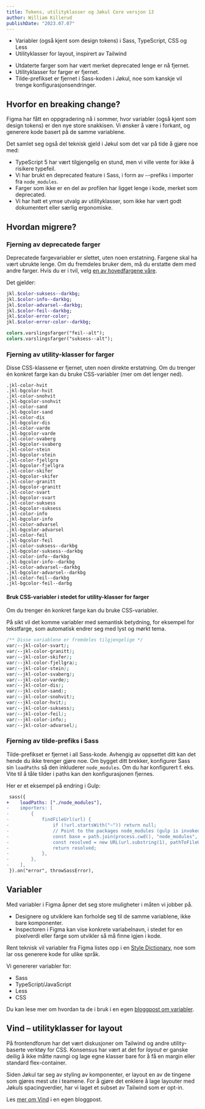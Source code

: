 ```yaml
---
title: Tokens, utilityklasser og Jøkul Core versjon 13
author: William Killerud
publishDate: "2023.07.07"
---
```


<div className="jkl-portal-paragraph">
    <SuccessMessageBox role="none presentation" fullWidth title="Nye features">
        <ul className="jkl-list">
            <li className="jkl-list__item">Variabler (også kjent som design tokens) i Sass, TypeScript, CSS og Less</li>
            <li className="jkl-list__item">Utilityklasser for layout, inspirert av Tailwind</li>
        </ul>
    </SuccessMessageBox>
</div>
<div className="jkl-portal-paragraph">
    <WarningMessageBox role="none presentation" fullWidth title="Breaking changes">
        <ul className="jkl-list">
            <li className="jkl-list__item">Utdaterte farger som har vært merket deprecated lenge er nå fjernet.</li>
            <li className="jkl-list__item">Utilityklasser for farger er fjernet.</li>
            <li className="jkl-list__item">
                Tilde-prefikset er fjernet i Sass-koden i Jøkul, noe som kanskje vil trenge konfigurasjonsendringer.
            </li>
        </ul>
    </WarningMessageBox>
</div>

## Hvorfor en breaking change?

Figma har fått en oppgradering nå i sommer, hvor variabler (også kjent som design tokens) er den nye store snakkisen. Vi ønsker å være i forkant, og generere kode basert på de samme variablene.

Det samlet seg også del teknisk gjeld i Jøkul som det var på tide å gjøre noe med:

-   TypeScript 5 har vært tilgjengelig en stund, men vi ville vente for ikke å risikere typefeil.
-   Vi har brukt en deprecated feature i Sass, i form av `~`-prefiks i importer fra `node_modules`.
-   Farger som ikke er en del av profilen har ligget lenge i kode, merket som deprecated.
-   Vi har hatt et ymse utvalg av utilityklasser, som ikke har vært godt dokumentert eller særlig ergonomiske.

## Hvordan migrere?

### Fjerning av deprecatede farger

Deprecatede fargevariabler er slettet, uten noen erstatning. Fargene skal ha vært ubrukte lenge. Om du fremdeles bruker dem, må du erstatte dem med andre farger. Hvis du er i tvil, velg [en av hovedfargene våre](https://jokul.fremtind.no/profil/farger/).

Det gjelder:

```scss
jkl.$color-suksess--darkbg;
jkl.$color-info--darkbg;
jkl.$color-advarsel--darkbg;
jkl.$color-feil--darkbg;
jkl.$color-error-color;
jkl.$color-error-color--darkbg;

colors.varslingsfarger("feil--alt");
colors.varslingsfarger("suksess--alt");
```

### Fjerning av utility-klasser for farger

Disse CSS-klassene er fjernet, uten noen direkte erstatning. Om du trenger én konkret farge kan du bruke CSS-variabler (mer om det lenger ned).

```
.jkl-color-hvit
.jkl-bgcolor-hvit
.jkl-color-snohvit
.jkl-bgcolor-snohvit
.jkl-color-sand
.jkl-bgcolor-sand
.jkl-color-dis
.jkl-bgcolor-dis
.jkl-color-varde
.jkl-bgcolor-varde
.jkl-color-svaberg
.jkl-bgcolor-svaberg
.jkl-color-stein
.jkl-bgcolor-stein
.jkl-color-fjellgra
.jkl-bgcolor-fjellgra
.jkl-color-skifer
.jkl-bgcolor-skifer
.jkl-color-granitt
.jkl-bgcolor-granitt
.jkl-color-svart
.jkl-bgcolor-svart
.jkl-color-suksess
.jkl-bgcolor-suksess
.jkl-color-info
.jkl-bgcolor-info
.jkl-color-advarsel
.jkl-bgcolor-advarsel
.jkl-color-feil
.jkl-bgcolor-feil
.jkl-color-suksess--darkbg
.jkl-bgcolor-suksess--darkbg
.jkl-color-info--darkbg
.jkl-bgcolor-info--darkbg
.jkl-color-advarsel--darkbg
.jkl-bgcolor-advarsel--darkbg
.jkl-color-feil--darkbg
.jkl-bgcolor-feil--darbg
```

#### Bruk CSS-variabler i stedet for utility-klasser for farger

Om du trenger én konkret farge kan du bruke CSS-variabler.

På sikt vil det komme variabler med semantisk betydning, for eksempel for tekstfarge, som automatisk endrer seg med lyst og mørkt tema.

```css
/** Disse variablene er fremdeles tilgjengelige */
var(--jkl-color-svart);
var(--jkl-color-granitt);
var(--jkl-color-skifer);
var(--jkl-color-fjellgra);
var(--jkl-color-stein);
var(--jkl-color-svaberg);
var(--jkl-color-varde);
var(--jkl-color-dis);
var(--jkl-color-sand);
var(--jkl-color-snohvit);
var(--jkl-color-hvit);
var(--jkl-color-suksess);
var(--jkl-color-feil);
var(--jkl-color-info);
var(--jkl-color-advarsel);
```

### Fjerning av tilde-prefiks i Sass

Tilde-prefikset er fjernet i all Sass-kode. Avhengig av oppsettet ditt kan det hende du
ikke trenger gjøre noe. Om bygget ditt brekker, konfigurer Sass sin `loadPaths` så den
inkluderer `node_modules`. Om du har konfigurert f. eks. Vite til å tåle tilder i paths kan den konfigurasjonen fjernes.

Her er et eksempel på endring i Gulp:

```diff
 sass({
+    loadPaths: ["./node_modules"],
-    importers: [
-        {
-            findFileUrl(url) {
-                if (!url.startsWith("~")) return null;
-                // Point to the packages node_modules (gulp is invoked in each individual package)
-                const base = path.join(process.cwd(), "node_modules", "/"); // base must end in /, -otherwise node_modules/ is discarded from the URL.
-                const resolved = new URL(url.substring(1), pathToFileURL(base));
-                return resolved;
-            },
-        },
-    ],
 }).on("error", throwSassError),
```

## Variabler

Med variabler i Figma åpner det seg store muligheter i måten vi jobber på.

-   Designere og utviklere kan forholde seg til de samme variablene, ikke bare komponenter.
-   Inspectoren i Figma kan vise konkrete variabelnavn, i stedet for en pixelverdi eller farge som utvikler så må finne igjen i kode.

Rent teknisk vil variabler fra Figma listes opp i en [Style Dictionary](https://amzn.github.io/style-dictionary/), noe som lar oss generere kode for ulike språk.

Vi genererer variabler for:

-   Sass
-   TypeScript/JavaScript
-   Less
-   CSS

Du kan lese mer om hvordan ta de i bruk i en egen [bloggpost om variabler](/blog/variabler).

## Vind – utilityklasser for layout

På frontendforum har det vært diskusjoner om Tailwind og andre utility-baserte verktøy for CSS. Konsensus har vært at det for _layout_ er ganske deilig å ikke måtte navngi og lage egne klasser bare for å få en margin eller standard flex-container.

Siden Jøkul tar seg av styling av komponenter, er layout en av de tingene som gjøres mest ute i teamene. For å gjøre det enklere å lage layouter med Jøkuls spacingverdier, har vi laget et subset av Tailwind som er opt-in.

Les [mer om Vind](/blog/vind) i en egen bloggpost.
